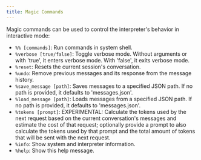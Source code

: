 ```yaml
---
title: Magic Commands
---
```


Magic commands can be used to control the interpreter's behavior in interactive mode:

- `%% [commands]`: Run commands in system shell.
- `%verbose [true/false]`: Toggle verbose mode. Without arguments or with 'true', it enters verbose mode. With 'false', it exits verbose mode.
- `%reset`: Resets the current session's conversation.
- `%undo`: Remove previous messages and its response from the message history.
- `%save_message [path]`: Saves messages to a specified JSON path. If no path is provided, it defaults to 'messages.json'.
- `%load_message [path]`: Loads messages from a specified JSON path. If no path is provided, it defaults to 'messages.json'.
- `%tokens [prompt]`: EXPERIMENTAL: Calculate the tokens used by the next request based on the current conversation's messages and estimate the cost of that request; optionally provide a prompt to also calculate the tokens used by that prompt and the total amount of tokens that will be sent with the next request.
- `%info`: Show system and interpreter information.
- `%help`: Show this help message.
